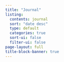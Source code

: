 ```yaml
---
title: "Journal"
listing:
  contents: journal
  sort: "date desc"
  type: default
  categories: true
  sort-ui: false
  filter-ui: false
page-layout: full
title-block-banner: true
---
```

